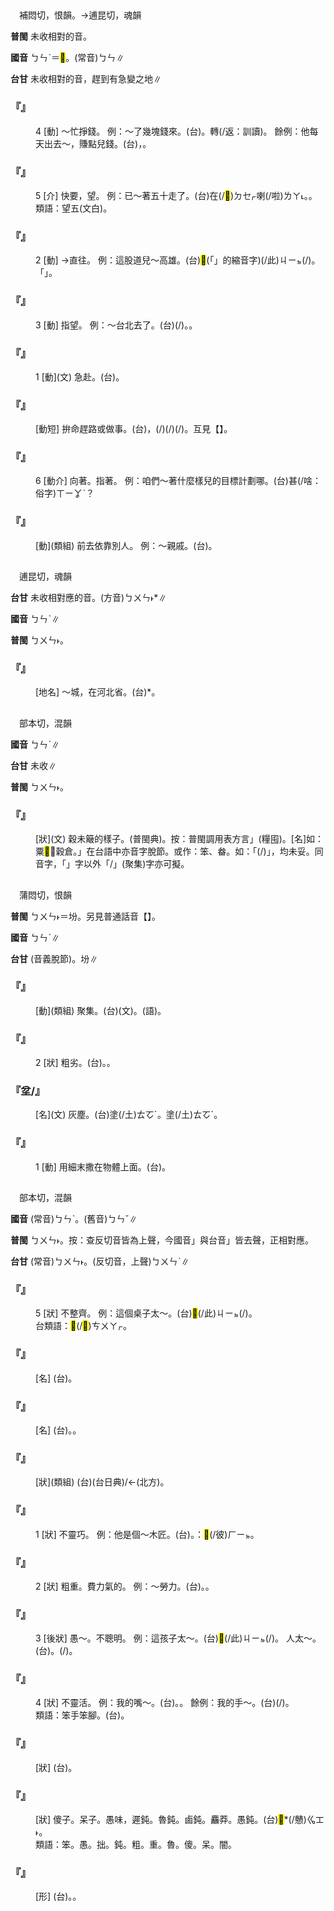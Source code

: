 
=={{ruby|奔|ㄅㄣˋ}}==

　補悶切，恨韻。→逋昆切，魂韻

'''普閩''' 未收相對的音{{ruby|。|ㄅㄨㄣ/ㄆㄨㄣ}}。

'''國音''' <rt>ㄅㄣˋ</rt>＝<mark>&#xffcb2;</mark>。(常音)<rt>ㄅㄣ</rt>∥

'''台甘''' 未收相對的音{{ruby|。|ㄆㄨㄣ}}，趕到有急變之地∥

    

==='''『{{ruby|奔|ㄅㄣˋ}}』'''===
:4  [動] ～忙掙錢。 例：～了幾塊錢來。(台){{ruby|扑|ㄆㄚㆷ}}{{ruby|拚|ㄅㄧㆩ˪}}{{ruby|趁|ㄊㄢ˪}}{{ruby|錢|ㄐㆪˊ}}。{{ruby|去|ㄎㄧ˪}}{{ruby|扑|ㄆㄚㆷ}}{{ruby|拚|ㄅㄧㆩ˪}}{{ruby|趁|ㄊㄢ˪}}{{ruby|幾|ㄍㄨㄧˋ}}{{ruby|箍|ㄎㆦ}}{{ruby|銀|ㆣㄨㄣˊ/ㆣㄧㄣˊ}}{{ruby|仔|ㄗ}}轉(/返：訓讀){{ruby|·|ㄉㆭˋ}}{{ruby|來|·ㄌㄞˊ}}。 餘例：他每天出去～，賺點兒錢。(台){{ruby|伊|ㄧ}}{{ruby|每|ㄇㄨㄧˋ/ㄇㄨㄞˋ}}{{ruby|日|ㄌㄧㆵ ͘/ㆢㄧㆵ ͘}}{{ruby|出|ㄘㄨㆵ}}{{ruby|去|·ㄎㄧ˪}}{{ruby|扑|ㄆㄚㆷ}}{{ruby|拚|ㄆㄧㆩ˪}}，{{ruby|趁|ㄊㄢ˪}}{{ruby|幾|ㄍㄨㄧˋ}}{{ruby|個|ㆤˊ}}{{ruby|仔|ㄗ}}{{ruby|錢|ㄐㆪˊ}}。
    

==='''『{{ruby|奔|ㄅㄣˋ}}』'''===
:5  [介] 快要，望。 例：已～著五十走了。(台)在(/<mark>&#xf9549;</mark>)<rt>ㄉㆤㆷ</rt>{{ruby|<mark>&#xffa49;</mark>|ㆠㆤㆷ/ㆠㄨㆤㆷ}}{{ruby|五|ㆣㆦ˫}}{{ruby|十|ㄗㄚㆴ ͘}}{{ruby|歲|ㄏㄨㆤ˪/ㄏㄨㆤ˪}}喇(/啦)<rt>ㄌㄚ˪</rt>。{{ruby|倚|ㄨㄚˋ}}{{ruby|五|ㆣㆦ˫}}{{ruby|十|ㄗㄚㆴ ͘}}。
:類語：望五(文白)。
:
    

==='''『{{ruby|奔|ㄅㄣˋ}}』'''===
:2  [動] →直往。 例：這股道兒～高雄。(台){{ruby|雙|ㄒㄧㄤ}}{{ruby|叉|ㄘㆤ}}{{ruby|路|ㄌㆦ˫}}{{ruby|丌|ㆤ}}<mark>&#xffb50;</mark>(「{{ruby|此|ㄐㄧˋ}}{{ruby|一|ㄐㄧㆵ ͘}}」的縮音字)(/此)<rt>ㄐㄧㆵ</rt>{{ruby|叉|ㄘㆤ}}(/{{ruby|條|ㄉㄧㄠˊ}}){{ruby|直|ㄉㄧㆵ ͘}}{{ruby|透|ㄊㄠ˪}}{{ruby|高|ㄍㄜ}}{{ruby|雄|ㄏㄧㆲˊ}}。{{ruby|透|ㄊㄠ˪}}{{ruby|或|ㄧㄚㆷ ͘}}{{ruby|通|ㄊㄤ˪}}{{ruby|即|ㄐㄧㆤㆶ}}「{{ruby|直|ㄉㄧㆵ ͘}}{{ruby|達|ㄉㄚㆵ ͘}}」{{ruby|之|ㄐㄧ}}{{ruby|意|ㄧ˪}}{{ruby|思|ㄙㄨ˪}}。
    

==='''『{{ruby|奔|ㄅㄣˋ}}』'''===
:3  [動] 指望。 例：～台北去了。(台){{ruby|直|ㄉㄧㆵ ͘}}{{ruby|透|ㄊㄠ˪}}(/{{ruby|無|ㆠㄜˊ}}{{ruby|彎|ㄨㄢ}}{{ruby|無|ㆠㄜˊ}}{{ruby|斡|ㄨㄚㆵ}}){{ruby|去|ㄎㄧ˪}}{{ruby|台|ㄉㄞˊ}}{{ruby|北|ㄅㄚㆶ}}。{{ruby|拚|ㄅㄧㆩ˪}}{{ruby|去|ㄎㄧ˪}}{{ruby|台|ㄉㄞˊ}}{{ruby|北|ㄅㄚㆶ}}。
    

==='''『{{ruby|奔|ㄅㄣˋ}}』'''===
:1  [動](文) 急赴。(台){{ruby|趕|ㄍㄨㆩˋ}}{{ruby|去|ㄎㄧ˪}}{{ruby|有|ㄨ˫}}{{ruby|變|ㄅㄧㄢ˪}}{{ruby|故|ㄍㆦ˪}}{{ruby|丌|ㆤ}}{{ruby|所|ㄙㆦˋ}}{{ruby|在|ㄗㄞ˫}}。
    

==='''『{{ruby|奔|ㄅㄣˋ}}{{ruby|命|ㄇㄧㄥˋ}}』'''===
: [動短] 拚命趕路或做事。(台){{ruby|拚|ㄅㄧㆩ˪}}{{ruby|勢|ㄒㄧ˪/ㄙㆤ˪}}{{ruby|行|ㄍㄧㆩˊ}}{{ruby|路|ㄌㆦ˫}}，{{ruby|拚|ㄆㄧㆩ}}{{ruby|勢|ㄙㆤ˪}}(/{{ruby|命|ㄇㄧㄚ˫}}){{ruby|做|ㄗㄨㆤ˪/ㄗㄜ˪}}{{ruby|載|ㄉㄞ˫}}(/{{ruby|戴|ㄉㄞ˪}}){{ruby|事|ㄐㄧ˪}}(/{{ruby|事|ㄉㄞ˫}}{{ruby|情|ㄐㄧ˪}})。互見【{{ruby|奔|ㄅㄣ}}{{ruby|命|ㄇㄧㄥˋ}}】。
    

==='''『{{ruby|奔|ㄅㄣˋ}}』'''===
:6  [動介] 向著。指著。 例：咱們～著什麼樣兒的目標計劃哪。(台){{ruby|咱|ㄌㄢˋ}}{{ruby|丌|ㆤ}}{{ruby|計|ㄍㆤ˪}}{{ruby|劃|ㄨㆤㆷ ͘}}{{ruby|丌|ㆤ}}{{ruby|目|ㆠㆦㆶ ͘}}{{ruby|標|ㄅㄧㄠ}}{{ruby|是|ㄒㄧ˫}}甚(/啥：俗字)<rt>ㄒㄧㆩˋ</rt>{{ruby|貨|ㄏㄨㆤ˪/ㄏㆤ˪}}{{ruby|咧|ㄌㆤ˪}}？
    

==='''『{{ruby|投|ㄊㄡˊ}}{{ruby|奔|ㄅㄣˋ}}』'''===
: [動](類組) 前去依靠別人。 例：～親戚。(台){{ruby|去|ㄎㄧ˪}}{{ruby|投|ㄉㄠˊ}}{{ruby|靠|ㄎㄜ˪}}{{ruby|親|ㄑㄧㄣ}}{{ruby|情|ㄐㄧㆩˊ}}。
    

=={{ruby|<mark>&#xf8fa7;</mark>|ㄅㄣˋ}}==

　逋昆切，魂韻

'''台甘''' 未收相對應的音。(方音)<rt>ㄅㄨㄣ˫</rt>*∥

'''國音''' <rt>ㄅㄣˋ</rt>∥

'''普閩''' <rt>ㄅㄨㄣ˫</rt>。

    

==='''『{{ruby|<mark>&#xf8fa7;</mark>|ㄅㄣˋ}}』'''===
: [地名] ～城，在河北省。(台){{ruby|<mark>&#xf8fa7;</mark>|ㄅㄨㄣ˫}}*。
    

=={{ruby|<mark>&#xf8fa6;</mark>|ㄅㄣˋ}}==

　部本切，混韻

'''國音''' <rt>ㄅㄣˋ</rt>∥

'''台甘''' 未收∥

'''普閩''' <rt>ㄅㄨㄣ˫</rt>。

    

==='''『{{ruby|<mark>&#xf8fa6;</mark>|ㄅㄣˋ}}』'''===
: [狀](文) 穀未簸的樣子。(普閩典)。按：普閩調用表方言{{ruby|「|ㄅㄨㄣ˫}}」(糧囤)。[名]如：粟<mark>&#xf8fa6;</mark>，穀倉。{{ruby|「|ㄅㄨㄣ˫}}」在台語中亦音字脫節。或作：笨、畚。如：「{{ruby|鼓|ㄍㆦˋ}}{{ruby|亭|ㄉㄧㄥˊ}}{{ruby|畚|ㄅㄨㄣˋ}}(/{{ruby|笨|ㄅㄨㄣ˫}})」，均未妥。同音字，「{{ruby|<mark>&#xf8fa6;</mark>|ㄅㄨㄣ˫}}」字以外「{{ruby|坌|ㄅㄨㄣ˫}}/{{ruby|坋|ㄅㄨㄣ˫}}」(聚集)字亦可擬。
    

=={{ruby|坌|ㄅㄣˋ}}==

　蒲悶切，恨韻

'''普閩''' <rt>ㄅㄨㄣ˫</rt>{{ruby|、|ㆠㄨㄣ˫}}＝坋。另見普通話音【{{ruby|坌|ㄈㄣˋ}}】。

'''國音''' <rt>ㄅㄣˋ</rt>∥

'''台甘''' {{ruby|(文)|ㄅㄨㄣ˫}}{{ruby|、|ㄏㄨㄣˋ}}{{ruby|、|ㄊㄨㄣˊ}}(音義脫節)。坋{{ruby|＝|ㄏㄨㄣ}}{{ruby|、|ㄏㄨㄣˊ}}∥

    

==='''『{{ruby|坌|ㄅㄣˋ}}{{ruby|集|ㄐㄧˊ}}』'''===
: [動](類組) 聚集。(台)(文){{ruby|坌|ㄅㄨㄣ˫}}{{ruby|集|ㄐㄧㆴ ͘}}。(語){{ruby|土|ㄊㆦˊ}}{{ruby|粉|ㄏㄨㄣˋ}}{{ruby|坌|ㄅㄨㄣ˫}}{{ruby|高|ㄍㄨㄢˊ}}{{ruby|起|·ㄎㄧˋ}}{{ruby|來|·ㄌㄞˊ}}。
    

==='''『{{ruby|坌|ㄅㄣˋ}}』'''===
:2  [狀] 粗劣。(台){{ruby|魯|ㄌㆦˋ}}。{{ruby|<mark>&#xffb4e;</mark>|ㆠㄞˋ}}。
    

==='''『坌/{{ruby|坋|ㄅㄣˋ}}』'''===
: [名](文) 灰塵。(台)塗(/土)<rt>ㄊㆦˊ</rt>{{ruby|粉|ㄏㄨㄣˋ}}。塗(/土)<rt>ㄊㆦˊ</rt>{{ruby|砂|ㄙㄨㄚ}}{{ruby|米|ㆠㄧˋ}}。
    

==='''『{{ruby|坌|ㄅㄣˋ}}』'''===
:1  [動] 用細末撒在物體上面。(台){{ruby|敥|ㄧㄚ˫}}。
    

=={{ruby|笨|ㄅㄣˋ}}==

　部本切，混韻

'''國音''' (常音)<rt>ㄅㄣˋ</rt>。(舊音)<rt>ㄅㄣˇ</rt>∥

'''普閩''' <rt>ㄅㄨㄣ˫</rt>。按：查反切音皆為上聲，今國音{{ruby|「|ㄅㄣˋ}}」與台音{{ruby|「|ㄅㄨㄣ˫}}」皆去聲，正相對應。

'''台甘''' (常音)<rt>ㄅㄨㄣ˫</rt>。(反切音，上聲)<rt>ㄅㄨㄣˋ</rt>∥

    

==='''『{{ruby|笨|ㄅㄣˋ}}』'''===
:5  [狀] 不整齊。 例：這個桌子太～。(台)<mark>&#xffb50;</mark>(/此)<rt>ㄐㄧㆵ</rt>{{ruby|塊|ㄉㆤ˪}}{{ruby|桌|ㄉㄜㆷ}}{{ruby|仔|ㄗ}}{{ruby|做|ㄗㄨㆤ˪/ㄗㄜ˪}}{{ruby|去|ㄎㄧ˪}}{{ruby|真|ㄐㄧㄣ}}{{ruby|歹|ㄆㆮˋ/ㄆㄞˋ}}{{ruby|看|ㄎㄨㆩ˪}}(/{{ruby|<mark>&#xffb4e;</mark>|ㆠㄞˋ}}{{ruby|材|ㄗㄞˊ}})。
:台類語：{{ruby|歪|ㄨㆮ/ㄨㄞ}}{{ruby|<mark>&#xffb7a;</mark>|ㄑㄧㆷ ͘}}<mark>&#xf91f4;</mark>(/<mark>&#xf91d6;</mark>)<rt>ㄘㄨㄚㆷ</rt>{{ruby|<mark>&#xfa070;</mark>|ㄍㄜˊ}}。
:
    

==='''『{{ruby|笨|ㄅㄣˋ}}{{ruby|漢|ㄏㄢˋ}}』'''===
: [名] (台){{ruby|粗|ㄘㆦ}}{{ruby|魯|ㄌㆦˋ}}{{ruby|人|ㄌㄤˊ}}。
    

==='''『{{ruby|笨|ㄅㄣˋ}}{{ruby|活|ㄏㄨㄛˊ}}』'''===
: [名] (台){{ruby|粗|ㄘㆦ}}{{ruby|重|ㄉㄤ˫}}{{ruby|丌|ㆤ}}{{ruby|工|ㄎㄤ}}{{ruby|課|ㄎㆤ˪/ㄎㄨㆤ˪}}。{{ruby|粗|ㄘㆦ}}{{ruby|工|ㄍㄤ}}。
    

==='''『{{ruby|笨|ㄅㄣˋ}}{{ruby|拙|ㄓㄨㄛˊ}}』'''===
: [狀](類組) (台){{ruby|憨|ㄏㆰ}}{{ruby|緩|ㆠㄢ˫}}(台日典)/{{ruby|頇|ㄏㆰ}}{{ruby|顢|ㆠㄢ˫}}←{{ruby|顢|ㄇㄢˊ}}{{ruby|頇|ㄏㄢ}}(北方)。
    

==='''『{{ruby|笨|ㄅㄣˋ}}』'''===
:1  [狀] 不靈巧。 例：他是個～木匠。(台){{ruby|伊|ㄧ}}{{ruby|是|ㄒㄧ˫}}{{ruby|一|ㄐㄧㆵ ͘}}{{ruby|個|ㆤˊ}}{{ruby|頇|ㄏㆰ}}{{ruby|顢|ㆠㄢ˫}}{{ruby|丌|ㆤ}}{{ruby|木|ㆠㄚㆶ ͘}}{{ruby|工|ㄍㄤ}}。{{ruby|常|ㄒㄧㆲˊ}}{{ruby|講|ㄍㆲˋ}}：<mark>&#xf8fbe;</mark>(/彼)<rt>ㄏㄧㆵ</rt>{{ruby|個|ㆤˊ}}{{ruby|做|ㄗㄨㆤ˪/ㄗㄜ˪}}{{ruby|木|ㆠㄚㆶ}}{{ruby|丌|ㆤ}}{{ruby|真|ㄐㄧㄣ}}{{ruby|頇|ㄏㆰ}}{{ruby|顢|ㆠㄢ˫}}。
    

==='''『{{ruby|笨|ㄅㄣˋ}}』'''===
:2  [狀] 粗重。費力氣的。 例：～勞力。(台){{ruby|粗|ㄘㆦ}}{{ruby|重|ㄉㄤ˫}}{{ruby|力|ㄌㄚㆵ ͘}}。{{ruby|粗|ㄘㆦ}}{{ruby|工|ㄍㄤ}}。
    

==='''『{{ruby|笨|ㄅㄣˋ}}』'''===
:3  [後狀] 愚～。不聰明。 例：這孩子太～。(台)<mark>&#xffb50;</mark>(/此)<rt>ㄐㄧㆵ</rt>{{ruby|個|ㆤˊ}}{{ruby|<mark>&#xffb51;</mark>|ㆣㄧㄣˋ}}{{ruby|仔|ㄗ}}{{ruby|足|ㄐㄧㆦㆶ}}{{ruby|戇|ㆣㆲ˫}}(/{{ruby|頇|ㄏㆰ}}{{ruby|顢|ㆠㄢ˫}})。 人太～。(台){{ruby|做|ㄗㄨㆤ˪/ㄗㄜ˪}}{{ruby|人|ㄌㄤˊ}}{{ruby|真|ㄐㄧㄣ}}{{ruby|戇|ㆣㆲ˫}}。{{ruby|<mark>&#xffa45;</mark>|ㆠㆤ˫/ㆠㄨㆤ˫}}{{ruby|曉|ㄏㄧㄠˋ/ㄏㄧㄤˋ}}{{ruby|做|ㄗㄨㆤ˪/ㄗㄜ˪}}{{ruby|載|ㄉㄞ˫}}(/{{ruby|戴|ㄉㄞ˪}}){{ruby|事|ㄐㄧ˪}}{{ruby|丌|ㆤ}}{{ruby|人|ㄌㄤˊ}}。
    

==='''『{{ruby|笨|ㄅㄣˋ}}』'''===
:4  [狀] 不靈活。 例：我的嘴～。(台){{ruby|我|ㆣㄨㄚˋ}}{{ruby|嘴|ㄘㄨㄧ˪}}{{ruby|鈍|ㄉㄨㄣ˫}}。{{ruby|頇|ㄏㆰ}}{{ruby|顢|ㆠㄢ˫}}{{ruby|講|ㄍㆲˋ}}{{ruby|話|ㄨㆤ˫}}。 餘例：我的手～。(台){{ruby|我|ㆣㄨㄚˋ}}{{ruby|手|ㄑㄧㄨˋ}}{{ruby|鈍|ㄉㄨㄣ˫}}(/{{ruby|瘸|ㄎㄨㆤˊ}}{{ruby|瘸|ㄎㄨㆤˊ}}){{ruby|頇|ㄏㆰ}}{{ruby|顢|ㆠㄢ˫}}{{ruby|做|ㄗㄨㆤ˪/ㄗㄜ˪}}{{ruby|工|ㄎㄤ}}{{ruby|課|ㄎㄨㆤ˪/ㄎㆤ˪}}。
:類語：笨手笨腳。(台){{ruby|骹|ㄎㄚ}}{{ruby|手|ㄑㄧㄨˋ}}{{ruby|慢|ㆠㄢ˫}}{{ruby|鈍|ㄉㄨㄣ˫}}{{ruby|之|ㄐㄧ}}{{ruby|意|ㄧ˪}}。
:
    

==='''『{{ruby|笨|ㄅㄣˋ}}{{ruby|重|ㄓㄨㄥˋ}}』'''===
: [狀] (台){{ruby|粗|ㄘㆦ}}{{ruby|重|ㄉㄤ˫}}。
    

==='''『{{ruby|愚|ㄩˊ}}{{ruby|笨|ㄅㄣˋ}}』'''===
: [狀] 傻子。呆子。愚味，遲鈍。魯鈍。鹵鈍。麤莽。愚鈍。(台)<mark>&#xffc53;</mark>*(/戇)<rt>ㆣㆲ˫</rt>。
:類語：笨。愚。拙。鈍。粗。重。魯。傻。呆。闇。
:
    

==='''『{{ruby|笨|ㄅㄣˋ}}{{ruby|手|ㄕㄡˇ}}{{ruby|笨|ㄅㄣˋ}}{{ruby|腳|ㄐㄧㄠˇ}}』'''===
: [形] (台){{ruby|瘸|ㄎㄨㆤˊ/ㄎㆤˊ}}{{ruby|腳|ㄎㄚ}}{{ruby|瘸|ㄎㆤˊ}}{{ruby|手|ㄑㄧㄨˋ}}。{{ruby|腳|ㄎㄚ}}{{ruby|手|ㄑㄧㄨˋ}}{{ruby|瘸|ㄎㄨㆤˊ/ㄎㆤˊ}}{{ruby|瘸|ㄎㆤˊ}}。
    
